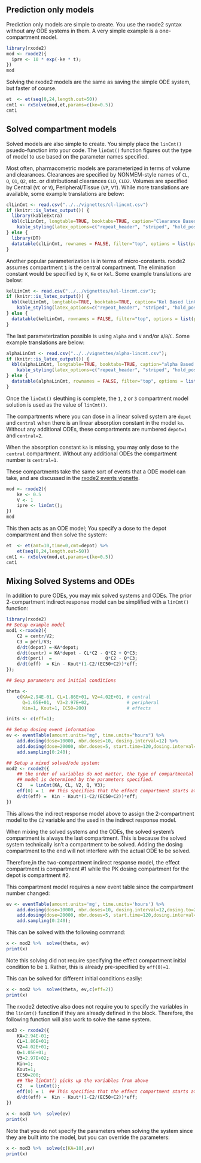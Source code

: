 ## Prediction only models

Prediction only models are simple to create.  You use the rxode2 syntax
without any ODE systems in them.  A very simple example is a one-compartment model.

```r
library(rxode2)
mod <- rxode2({
  ipre <- 10 * exp(-ke * t);
})
mod
```

Solving the rxode2 models are the same as saving the simple ODE system, but faster of course.

```r
et  <- et(seq(0,24,length.out=50))
cmt1 <- rxSolve(mod,et,params=c(ke=0.5))
cmt1
```

## Solved compartment models

Solved models are also simple to create. You simply place the
`linCmt()` psuedo-function into your code.  The `linCmt()` function
figures out the type of model to use based on the parameter names
specified.

Most often, pharmacometric models are parameterized in terms of volume
and clearances. Clearances are specified by NONMEM-style names of
`CL`, `Q`, `Q1`, `Q2`, etc. or distributional clearances `CLD`,
`CLD2`. Volumes are specified by Central (`VC` or `V`),
Peripheral/Tissue (`VP`, `VT`).  While more translations are
available, some example translations are below:

```r
clLinCmt <- read.csv("../../vignettes/cl-lincmt.csv")
if (knitr::is_latex_output()) {
  library(kableExtra)
  kbl(clLinCmt, longtable=TRUE, booktabs=TRUE, caption="Clearance Based linCmt() parameterizations") %>%
    kable_styling(latex_options=c("repeat_header", "striped", "hold_position"))
} else {
  library(DT)
  datatable(clLinCmt, rownames = FALSE, filter="top", options = list(pageLength = 5, scrollX=T) )
}
```


Another popular parameterization is in terms of micro-constants. rxode2
assumes compartment `1` is the central compartment.  The elimination
constant would be specified by `K`, `Ke` or `Kel`. Some example translations are below:

```r
kelLinCmt <- read.csv("../../vignettes/kel-lincmt.csv");
if (knitr::is_latex_output()) {
  kbl(kelLinCmt, longtable=TRUE, booktabs=TRUE, caption="Kel Based linCmt() parameterizations") %>%
    kable_styling(latex_options=c("repeat_header", "striped", "hold_position"))
} else {
  datatable(kelLinCmt, rownames = FALSE, filter="top", options = list(pageLength = 5, scrollX=T) )
}
```

The last parameterization possible is using `alpha` and `V` and/or
`A`/`B`/`C`. Some example translations are below:

```r
alphaLinCmt <- read.csv("../../vignettes/alpha-lincmt.csv");
if (knitr::is_latex_output()) {
  kbl(alphaLinCmt, longtable=TRUE, booktabs=TRUE, caption="alpha Based linCmt() parameterizations") %>%
    kable_styling(latex_options=c("repeat_header", "striped", "hold_position"))
} else {
  datatable(alphaLinCmt, rownames = FALSE, filter="top", options = list(pageLength = 5, scrollX=T) )
}
```


Once the `linCmt()` sleuthing is complete, the `1`, `2` or `3`
compartment model solution is used as the value of `linCmt()`.

The compartments where you can dose in a linear solved system are
`depot` and `central` when there is an linear absorption constant in
the model `ka`.  Without any additional ODEs, these compartments are
numbered `depot=1` and `central=2`.

When the absorption constant `ka` is missing, you may only dose to the
`central` compartment.  Without any additional ODEs the compartment
number is `central=1`.

These compartments take the same sort of events that a ODE model can
take, and are discussed in the [rxode2 events
vignette](rxode2-events.html). 

```r
mod <- rxode2({
    ke <- 0.5
    V <- 1
    ipre <- linCmt();
})
mod
```

This then acts as an ODE model; You specify a dose to the depot
compartment and then solve the system:

```r
et  <- et(amt=10,time=0,cmt=depot) %>%
    et(seq(0,24,length.out=50))
cmt1 <- rxSolve(mod,et,params=c(ke=0.5))
cmt1
```



## Mixing Solved Systems and ODEs

In addition to pure ODEs, you may mix solved systems and ODEs.  The
prior 2-compartment indirect response model can be simplified with a
`linCmt()` function:

```r
library(rxode2)
## Setup example model
mod1 <-rxode2({
    C2 = centr/V2;
    C3 = peri/V3;
    d/dt(depot) =-KA*depot;
    d/dt(centr) = KA*depot - CL*C2 - Q*C2 + Q*C3;
    d/dt(peri)  =                    Q*C2 - Q*C3;
    d/dt(eff)  = Kin - Kout*(1-C2/(EC50+C2))*eff;
});

## Seup parameters and initial conditions

theta <-
    c(KA=2.94E-01, CL=1.86E+01, V2=4.02E+01, # central
      Q=1.05E+01,  V3=2.97E+02,              # peripheral
      Kin=1, Kout=1, EC50=200)               # effects

inits <- c(eff=1);

## Setup dosing event information
ev <- eventTable(amount.units="mg", time.units="hours") %>%
    add.dosing(dose=10000, nbr.doses=10, dosing.interval=12) %>%
    add.dosing(dose=20000, nbr.doses=5, start.time=120,dosing.interval=24) %>%
    add.sampling(0:240);

## Setup a mixed solved/ode system:
mod2 <- rxode2({
    ## the order of variables do not matter, the type of compartmental
    ## model is determined by the parameters specified.
    C2   = linCmt(KA, CL, V2, Q, V3);
    eff(0) = 1  ## This specifies that the effect compartment starts at 1.
    d/dt(eff) =  Kin - Kout*(1-C2/(EC50+C2))*eff;
})
```


This allows the indirect response model above to assign the
2-compartment model to the `C2` variable and the used in the indirect
response model.

When mixing the solved systems and the ODEs, the solved system's
compartment is always the last compartment.  This is because the
solved system technically isn't a compartment to be solved.  Adding
the dosing compartment to the end will not interfere with the actual
ODE to be solved.

Therefore,in the two-compartment indirect response model, the effect
compartment is compartment #1 while the PK dosing compartment for the
depot is compartment #2.

This compartment model requires a new event table since the
compartment number changed:

```r
ev <- eventTable(amount.units='mg', time.units='hours') %>%
    add.dosing(dose=10000, nbr.doses=10, dosing.interval=12,dosing.to=2) %>%
    add.dosing(dose=20000, nbr.doses=5, start.time=120,dosing.interval=24,dosing.to=2) %>%
    add.sampling(0:240);
```

This can be solved with the following command:

```r
x <- mod2 %>%  solve(theta, ev)
print(x)
```

Note this solving did not require specifying the effect compartment
initial condition to be `1`.  Rather, this is already pre-specified by `eff(0)=1`.

This can be solved for different initial conditions easily:

```r
x <- mod2 %>%  solve(theta, ev,c(eff=2))
print(x)
```

The rxode2 detective also does not require you to specify the variables
in the `linCmt()` function if they are already defined in the block.
Therefore, the following function will also work to solve the same
system.


```r
mod3 <- rxode2({
    KA=2.94E-01;
    CL=1.86E+01;
    V2=4.02E+01;
    Q=1.05E+01;
    V3=2.97E+02;
    Kin=1;
    Kout=1;
    EC50=200;
    ## The linCmt() picks up the variables from above
    C2   = linCmt();
    eff(0) = 1  ## This specifies that the effect compartment starts at 1.
    d/dt(eff) =  Kin - Kout*(1-C2/(EC50+C2))*eff;
})

x <- mod3 %>%  solve(ev)
print(x)
```

Note that you do not specify the parameters when solving the system
since they are built into the model, but you can override the parameters:

```r
x <- mod3 %>%  solve(c(KA=10),ev)
print(x)
```
